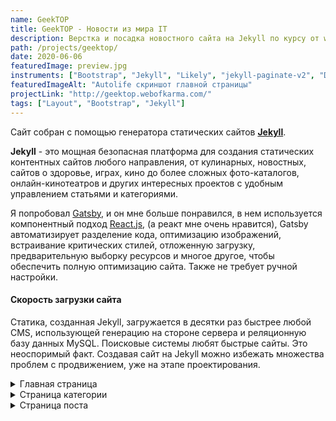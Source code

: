 ```yaml
---
name: GeekTOP
title: GeekTOP - Новости из мира IT
description: Верстка и посадка новостного сайта на Jekyll по курсу от webdesign-master.
path: /projects/geektop/
date: 2020-06-06
featuredImage: preview.jpg
instruments: ["Bootstrap", "Jekyll", "Likely", "jekyll-paginate-v2", "Disqus comments"]
featuredImageAlt: "Autolife скриншот главной страницы"
projectLink: "http://geektop.webofkarma.com/"
tags: ["Layout", "Bootstrap", "Jekyll"]
---
```


Сайт собран с помощью генератора статических сайтов **<a href="https://jekyllrb.com/" target="_blank">Jekyll</a>**.

**Jekyll** - это
мощная безопасная платформа для создания статических контентных сайтов любого
направления, от кулинарных, новостных, сайтов о здоровье, играх, кино до более
сложных фото-каталогов, онлайн-кинотеатров и других интересных проектов с удобным
управлением статьями и категориями.

<InfoMd title="Info">

Я попробовал <a href="https://www.gatsbyjs.com/" target="_blank">Gatsby</a>, и он мне больше понравился,
в нем используется компонентный подход <a href="https://reactjs.org/" target="_blank">React.js</a>,
(а реакт мне очень нравится), Gatsby автоматизирует разделение кода, оптимизацию изображений,
встраивание критических стилей, отложенную загрузку, предварительную выборку ресурсов и многое другое,
чтобы обеспечить полную оптимизацию сайта. Также не требует ручной настройки.

</InfoMd>

#### Скорость загрузки сайта

Статика, созданная Jekyll, загружается в десятки раз быстрее любой CMS,
использующей генерацию на стороне сервера и реляционную базу данных MySQL.
Поисковые системы любят быстрые сайты. Это неоспоримый факт. Создавая сайт на
Jekyll можно избежать множества проблем с продвижением, уже на этапе проектирования.

<details>
 <summary className="button button-outline">Главная страница</summary>

![Главная страница GeekTOP](home.jpg)

</details>

<details>
 <summary className="button button-outline">Cтраница категории</summary>

![Cтраница категории](category-page.jpg)

</details>

<details>
 <summary className="button button-outline">Страница поста</summary>

![Страница поста](open-post.jpg)

</details>
